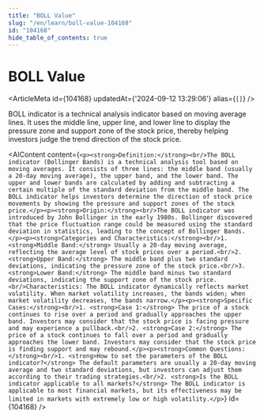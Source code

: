 ```yaml
---
title: "BOLL Value"
slug: "/en/learn/boll-value-104168"
id: "104168"
hide_table_of_contents: true
---
```



# BOLL Value

<ArticleMeta id={104168} updatedAt={'2024-09-12 13:29:06'} alias={`[]`} />
<div className='border-solid border-b border-t-0 my-4 border-[var(--ifm-color-gray-300)]' />

BOLL indicator is a technical analysis indicator based on moving average lines. It uses the middle line, upper line, and lower line to display the pressure zone and support zone of the stock price, thereby helping investors judge the trend direction of the stock price.

<AIContent content={`<p><strong>Definition:</strong><br/>The BOLL indicator (Bollinger Bands) is a technical analysis tool based on moving averages. It consists of three lines: the middle band (usually a 20-day moving average), the upper band, and the lower band. The upper and lower bands are calculated by adding and subtracting a certain multiple of the standard deviation from the middle band. The BOLL indicator helps investors determine the direction of stock price movements by showing the pressure and support zones of the stock price.</p><p><strong>Origin:</strong><br/>The BOLL indicator was introduced by John Bollinger in the early 1980s. Bollinger discovered that the price fluctuation range could be measured using the standard deviation in statistics, leading to the concept of Bollinger Bands.</p><p><strong>Categories and Characteristics:</strong><br/>1. <strong>Middle Band:</strong> Usually a 20-day moving average, reflecting the average level of stock prices over a period.<br/>2. <strong>Upper Band:</strong> The middle band plus two standard deviations, indicating the pressure zone of the stock price.<br/>3. <strong>Lower Band:</strong> The middle band minus two standard deviations, indicating the support zone of the stock price.<br/>Characteristics: The BOLL indicator dynamically reflects market volatility. When market volatility increases, the bands widen; when market volatility decreases, the bands narrow.</p><p><strong>Specific Cases:</strong><br/>1. <strong>Case 1:</strong> The price of a stock continues to rise over a period and gradually approaches the upper band. Investors may consider that the stock price is facing pressure and may experience a pullback.<br/>2. <strong>Case 2:</strong> The price of a stock continues to fall over a period and gradually approaches the lower band. Investors may consider that the stock price is finding support and may rebound.</p><p><strong>Common Questions:</strong><br/>1. <strong>How to set the parameters of the BOLL indicator?</strong> The default parameters are usually a 20-day moving average and two standard deviations, but investors can adjust them according to their trading strategies.<br/>2. <strong>Is the BOLL indicator applicable to all markets?</strong> The BOLL indicator is applicable to most financial markets, but its effectiveness may be limited in markets with extremely low or high volatility.</p>`} id={104168} />
